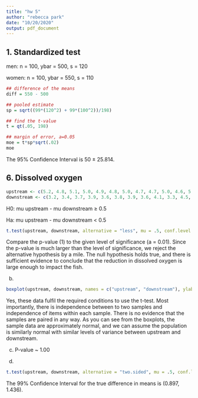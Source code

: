 ```yaml
---
title: "hw 5"
author: "rebecca park"
date: "10/20/2020"
output: pdf_document
---
```


## 1. Standardized test

men: n = 100, ybar = 500, s = 120

women: n = 100, ybar = 550, s = 110

```r
## difference of the means
diff = 550 - 500

## pooled estimate
sp = sqrt((99*(120^2) + 99*(100^2))/198)

## find the t-value
t = qt(.05, 198)

## margin of error, a=0.05
moe = t*sp*sqrt(.02)
moe
```

The 95% Confidence Interval is 50 $\pm$ 25.814.


## 6. Dissolved oxygen

```r
upstream <- c(5.2, 4.8, 5.1, 5.0, 4.9, 4.8, 5.0, 4.7, 4.7, 5.0, 4.6, 5.2, 5.0, 4.9, 4.7)
downstream <- c(3.2, 3.4, 3.7, 3.9, 3.6, 3.8, 3.9, 3.6, 4.1, 3.3, 4.5, 3.7, 3.9, 3.8, 3.7)
```

H0: mu upstream - mu downstream $\geq$ 0.5

Ha: mu upstream - mu downstream < 0.5

```r
t.test(upstream, downstream, alternative = "less", mu = .5, conf.level = .99)
```
Compare the p-value (1) to the given level of significance (a = 0.01). Since the p-value is much larger than the level of significance, we reject the alternative hypothesis by a mile. The null hypothesis holds true, and there is sufficient evidence to conclude that the reduction in dissolved oxygen is large enough to impact the fish.

b.
```r
boxplot(upstream, downstream, names = c("upstream", "downstream"), ylab = "Dissolved Oxygen (ppm)", boxwex = .3)
```
Yes, these data fulfil the required conditions to use the t-test. Most importantly, there is independence between to two samples and independence of items within each sample. There is no evidence that the samples are paired in any way. As you can see from the boxplots, the sample data are approximately normal, and we can assume the population is similarly normal with similar levels of variance between upstream and downstream.

c. P-value ~ 1.00

d. 
```r
t.test(upstream, downstream, alternative = "two.sided", mu = .5, conf.level = .99)
```
The 99% Confidence Interval for the true difference in means is (0.897, 1.436).




